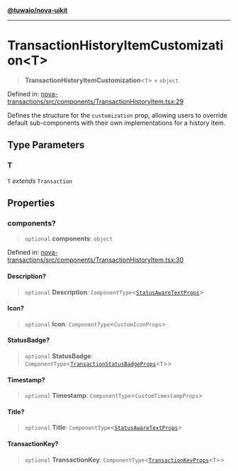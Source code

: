 [**@tuwaio/nova-uikit**](../../../README.md)

***

# TransactionHistoryItemCustomization\<T\>

> **TransactionHistoryItemCustomization**\<`T`\> = `object`

Defined in: [nova-transactions/src/components/TransactionHistoryItem.tsx:29](https://github.com/TuwaIO/nova-uikit/blob/45f60c279c61da2b9dbb396a95a4e8992fb7488e/packages/nova-transactions/src/components/TransactionHistoryItem.tsx#L29)

Defines the structure for the `customization` prop, allowing users to override
default sub-components with their own implementations for a history item.

## Type Parameters

### T

`T` *extends* `Transaction`

## Properties

### components?

> `optional` **components**: `object`

Defined in: [nova-transactions/src/components/TransactionHistoryItem.tsx:30](https://github.com/TuwaIO/nova-uikit/blob/45f60c279c61da2b9dbb396a95a4e8992fb7488e/packages/nova-transactions/src/components/TransactionHistoryItem.tsx#L30)

#### Description?

> `optional` **Description**: `ComponentType`\<[`StatusAwareTextProps`](StatusAwareTextProps.md)\>

#### Icon?

> `optional` **Icon**: `ComponentType`\<`CustomIconProps`\>

#### StatusBadge?

> `optional` **StatusBadge**: `ComponentType`\<[`TransactionStatusBadgeProps`](TransactionStatusBadgeProps.md)\<`T`\>\>

#### Timestamp?

> `optional` **Timestamp**: `ComponentType`\<`CustomTimestampProps`\>

#### Title?

> `optional` **Title**: `ComponentType`\<[`StatusAwareTextProps`](StatusAwareTextProps.md)\>

#### TransactionKey?

> `optional` **TransactionKey**: `ComponentType`\<[`TransactionKeyProps`](TransactionKeyProps.md)\<`T`\>\>

